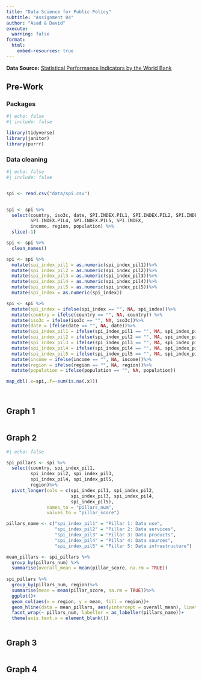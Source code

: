 ```yaml
---
title: "Data Science for Public Policy"
subtitle: "Assignment 04"
author: "Asad & David"
execute:
  warning: false
format:
  html:
    embed-resources: true
---
```


**Data Source:** [Statistical Performance Indicators by the World Bank](https://datacatalog.worldbank.org/search/dataset/0037996/Statistical-Performance-Indicators)

## Pre-Work

### Packages

```r
#| echo: false
#| include: false

library(tidyverse)
library(janitor)
library(purrr)
```

### Data cleaning

```r
#| echo: false
#| include: false


spi <- read.csv("data/spi.csv")


spi <- spi %>%
  select(country, iso3c, date, SPI.INDEX.PIL1, SPI.INDEX.PIL2, SPI.INDEX.PIL3,
         SPI.INDEX.PIL4, SPI.INDEX.PIL5, SPI.INDEX,
         income, region, population) %>%
  slice(-1)

spi <- spi %>%
  clean_names()

spi <- spi %>%
  mutate(spi_index_pil1 = as.numeric(spi_index_pil1))%>%
  mutate(spi_index_pil2 = as.numeric(spi_index_pil2))%>%
  mutate(spi_index_pil3 = as.numeric(spi_index_pil3))%>%
  mutate(spi_index_pil4 = as.numeric(spi_index_pil4))%>%
  mutate(spi_index_pil5 = as.numeric(spi_index_pil5))%>%
  mutate(spi_index = as.numeric(spi_index))

spi <- spi %>%
  mutate(spi_index = ifelse(spi_index == "", NA, spi_index))%>%
  mutate(country = ifelse(country == "", NA, country)) %>%
  mutate(iso3c = ifelse(iso3c == "", NA, iso3c))%>%
  mutate(date = ifelse(date == "", NA, date))%>%
  mutate(spi_index_pil1 = ifelse(spi_index_pil1 == "", NA, spi_index_pil1))%>%
  mutate(spi_index_pil2 = ifelse(spi_index_pil2 == "", NA, spi_index_pil2)) %>%
  mutate(spi_index_pil3 = ifelse(spi_index_pil3 == "", NA, spi_index_pil3))%>%
  mutate(spi_index_pil4 = ifelse(spi_index_pil4 == "", NA, spi_index_pil4))%>%
  mutate(spi_index_pil5 = ifelse(spi_index_pil5 == "", NA, spi_index_pil5))%>%
  mutate(income = ifelse(income == "", NA, income))%>%
  mutate(region = ifelse(region == "", NA, region))%>%
  mutate(population = ifelse(population == "", NA, population))

map_dbl(.x=spi,.f=~sum(is.na(.x)))

  

```

## Graph 1

```r

```

## Graph 2

```r
#| echo: false

spi_pillars <- spi %>%
  select(country, spi_index_pil1, 
         spi_index_pil2, spi_index_pil3, 
         spi_index_pil4, spi_index_pil5, 
         region)%>%
  pivot_longer(cols = c(spi_index_pil1, spi_index_pil2, 
                        spi_index_pil3, spi_index_pil4, 
                        spi_index_pil5),
               names_to = "pillars_num",
               values_to = "pillar_score")

pillars_name <- c("spi_index_pil1" = "Pillar 1: Data use", 
                  "spi_index_pil2" = "Pillar 2: Data services",
                  "spi_index_pil3" = "Pillar 3: Data products",
                  "spi_index_pil4" = "Pillar 4: Data sources",
                  "spi_index_pil5" = "Pillar 5: Data infrastructure")

mean_pillars <- spi_pillars %>%
  group_by(pillars_num) %>%
  summarise(overall_mean = mean(pillar_score, na.rm = TRUE)) 
  
spi_pillars %>%
  group_by(pillars_num, region)%>%
  summarise(mean = mean(pillar_score, na.rm = TRUE))%>%
  ggplot()+
  geom_col(aes(x = region, y = mean, fill = region))+
  geom_hline(data = mean_pillars, aes(yintercept = overall_mean), linetype = "dashed", color = "black")+
  facet_wrap(~ pillars_num, labeller = as_labeller(pillars_name))+
  theme(axis.text.x = element_blank())
  

```

## Graph 3

```r

```

## Graph 4

```r

```
